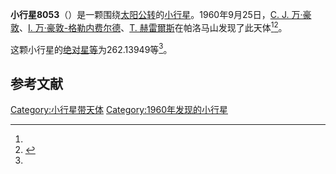 {{Infobox planet
| bgcolour = #FFFFC0
| name = 8053 Kleist
| symbol = 
| image = 
| caption = 
| discovery = yes
| discovery_ref = 
| discoverer = [[C._J._万·豪敦|C. J. 万·豪敦]]、[[I._万·豪敦-格勒内费尔德|I. 万·豪敦-格勒内费尔德]]、[[T._赫雷爾斯|T. 赫雷爾斯]]
| discovery_site = [[帕洛马山|帕洛马山]] 
| discovered = 1960年9月25日
| designations = yes
| mp_name = 
| named_after = 
| alt_names = 4082 P-L/ 1992 EV / 1993 RP9
| mp_category = [[主带小行星|主带小行星]]
| orbit_ref = <ref name="a">[http://ssd.jpl.nasa.gov/sbdb.cgi?sstr=8053 8053 Kleist] {{Wayback|url=http://ssd.jpl.nasa.gov/sbdb.cgi?sstr=8053 |date=20201124030420 }}，小行星數據庫瀏覽器（JPL Small-Body Database Browser）－[[美国国家航空航天局|美国国家航空航天局]]喷气推进实验室</ref>
| epoch = 2456400.5 (2013年4月18日更新)
| aphelion = {{convert|2.7715591|AU|km|3|abbr=on|lk=out}}
| perihelion = {{convert|2.0031807|AU|km|3|abbr=on}}
| semimajor = {{convert|2.3873699|AU|km|3|abbr=on}}
| eccentricity = 0.1609257
| period = 1347.342451 [[日|日]]<br />3.69[[儒略年|儒略年]]
| avg_speed = 
| inclination = 1.57183
| asc_node = 322.87854
| mean_anomaly = 
| arg_peri = 262.13949
| satellites = 
| physical_characteristics = yes
| dimensions = 
| mass = 
| density = 
| surface_grav = 
| escape_velocity = 
| sidereal_day = 
| axial_tilt = 
| pole_ecliptic_lat = 
| pole_ecliptic_lon = 
| albedo = 
| temperatures= 
| temp_name1 = 
| mean_temp_1 = 
| max_temp_1 = 
| temp_name2 = 
| max_temp_2 = 
| spectral_type = 
| abs_magnitude = 262.13949
}}

'''小行星8053'''（{{lang-en|8053 Kleist}}）是一颗围绕[[太阳|太阳]][[公转|公转]]的[[小行星|小行星]]。1960年9月25日，[[C._J._万·豪敦|C. J. 万·豪敦]]、[[I._万·豪敦-格勒内费尔德|I. 万·豪敦-格勒内费尔德]]、[[T._赫雷爾斯|T. 赫雷爾斯]]在帕洛马山发现了此天体<ref name="a" /><ref>{{cite news|title=小行星列表|url=http://cfa-www.harvard.edu/iau/lists/NumberedMPs.txt|accessdate=2013-07-08|newspaper=哈佛大学|archive-date=2008-05-17|archive-url=https://web.archive.org/web/20080517010638/http://cfa-www.harvard.edu/iau/lists/NumberedMPs.txt|dead-url=no}}</ref>。

这颗小行星的[[绝对星等|绝对星等]]为262.13949等<ref name="a" />。

==参考文献==
{{reflist}}
{{Minor Planet Number|[[小行星8052|小行星8052]]|[[小行星8054|小行星8054]]}}

{{小天体}}

[[Category:小行星带天体|Category:小行星带天体]]
[[Category:1960年发现的小行星|Category:1960年发现的小行星]]

{{asteroid-stub}}
